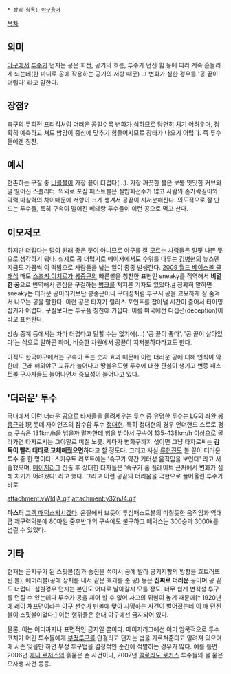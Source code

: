  * 상위 항목: [[야구용어]]
[[목차]]
== 의미 ==
[[야구]]에서 [[투수]]가 던지는 공은 회전, 공기의 흐름, 투수가 던진 힘 등에 따라 계속 흔들리게 되는데(한 마디로 공에 작용하는 공기의 저항 때문) 그 변화가 심한 경우를 '공 끝이 더럽다' 라고 말한다.
== 장점? ==
축구의 무회전 프리킥처럼 더러운 공일수록 변화가 심하므로 당연히 치기 어려우며, 정확히 예측하고 쳐도 방망이 중심에 맞추기 힘들어지므로 장타가 나오기 어렵다. 즉 투수들에겐 칭찬.
== 예시 ==
현존하는 구질 중 [[너클볼]]이 가장 끝이 더럽다(…). 가장 깨끗한 볼은 보통 밋밋한 커브와 덜 떨어진 스플리터. 의외로 포심 패스트볼은 실밥회전수가 많고 사람의 손가락길이와 악력,마찰력의 차이때문에 저항이 크게 생겨서 공끝이 지저분해진다. 의도적으로 잘 만드는 투수들, 특히 구속이 떨어진 베테랑 투수들이 이런 공으로 먹고 산다. 
== 이모저모 ==
하지만 더럽다는 말이 원래 좋은 뜻이 아니므로 야구를 잘 모르는 사람들은 얼핏 나쁜 뜻으로 생각하기 쉽다. 실제로 공 더럽기로 메이저에서도 수위를 다투는 [[김병현]]의 뉴스엔 지금도 가끔씩 이 떡밥으로 사람들을 낚는 일이 종종 발생한다. [[2009 월드 베이스볼 클래식]] 때도 [[스즈키 이치로]]가 [[봉중근]]의 빠른볼을 칭찬한 표현인 sneaky를 직역해서 '''비열한 공'''으로 번역해서 관심을 구걸하는 [[병크]]를 저지른 기자도 있었다.[http://media.daum.net/breakingnews/sports/view.html?cateid=1028&newsid=20090324101907021&p=SpoChosun #] 정확히 말하면 sneaky는 더러운 공이라기보단 봉중근이나 구대성처럼 투구시 공을 교묘하게 잘 숨겨서 나오는 공을 말한다. 이런 공은 타자가 릴리스 포인트를 잡아낼 시간이 줄어서 타이밍 잡기가 어렵다. 구질보다는 투구폼 칭찬에 가깝다. 이를 미국에선 디셉션(deception)이라고 표현한다.

방송 중계 등에서는 차마 더럽다고 말할 수는 없기에(…) '공 끝이 좋다', '공 끝이 살아있다'는 식으로 말하곤 하며, 비슷한 차원에서 공끝이 지저분하다라고도 한다.

아직도 한국야구에서는 구속이 주는 숫자 효과 때문에 이런 더러운 공에 대해 인식이 약한데, 근래 해외야구 교류가 늘어나고 땅볼유도형 투수에 대한 관심이 생기고 변종 패스트볼 구사자들도 늘어나면서 중요성이 늘어나고 있다.
== '더러운' 투수 ==
국내에서 이런 더러운 공으로 타자들을 돌려세우는 투수 중 유명한 투수는 LG의 좌완 [[봉중근]]과 現 롯데 자이언츠의 잠수함 투수 [[정대현]]. 특히 정대현의 경우 언더핸드 스로로 평소 구속은 131km/h을 넘을까 말까한데 힘을 받아서 구속이 135~138km/h 이상으로 올라가면 타자로서는 그야말로 미칠 노릇. 게다가 변화구까지 섞이면 그냥 타자로써는 '''감독이 빨리 대타로 교체해줬으면'''하다고 할 정도다. 그리고 사실 [[류현진]]도 볼 끝이 더러운 투수 중 한 명이다. 스카우트 리포트에는 '속구가 약간 커터성 움직임을 보인다' 라고 서술했으며, [[메이저리그]] 진출 후 상대한 타자들은 '속구가 홈 플레이트 근처에서 변화가 심해 치기가 어려웠다' 라고 했다. 그리고 이런 공끝의 더러움을 극한으로 끌어올린 투수가 바로

attachment:vWldjA.gif
attachment:y32nJ4.gif

'''마스터''' [[그렉 매덕스]]되시겠다. 움짤에서 보듯이 투심패스트볼의 미칠듯한 움직임과 역대급 제구력덕분에 80마일 중후반대의 구속에도 불구하고 매덕스는 300승과 3000k를 넘길 수 있었다.
== 기타 ==
현재는 금지구가 된 스핏볼(침과 송진을 섞어서 공에 발라 공기저항의 방향을 흐트러뜨린 볼), 에머리볼(공에 상처를 내서 같은 효과를 준 공) 등은 '''진짜로 더러운''' 공이며 공 끝도 더럽다. 심할경우 던지는 본인도 어디로 날아갈지 모를 정도. 너무 쉽게 변칙성 투구를 던질 수 있는데다 투수가 공을 제어 할 수 없어 사고의 위험이 높기 때문에[* 1920년에 레이 채프먼이라는 야구 선수가 빈볼에 맞아 사망하는 사건이 벌어졌는데 이 때 던진 볼이 스핏볼이었다.] 이런 행위들은 현대 야구에선 금지되어 있다.

물론, 이는 어디까지나 표면적인 금지일 뿐이다. 메이저리그에선 이미 암묵적으로 투수코치가 어린 투수들에게 [[부정투구]]를 안걸리고 던지는 법을 가르쳐준다고 알려져 있으며 매 시즌 잊을만 하면 부정 투구법을 결정적인 순간에 적발하는 경우가 많다. 예를 틀면 2006년 [[케니 로저스]]의 흙묻은 손 사건이나, 2007년 [[콜로라도 로키스]] 투수들의 물 묻은 모자챙 사건 등등.
